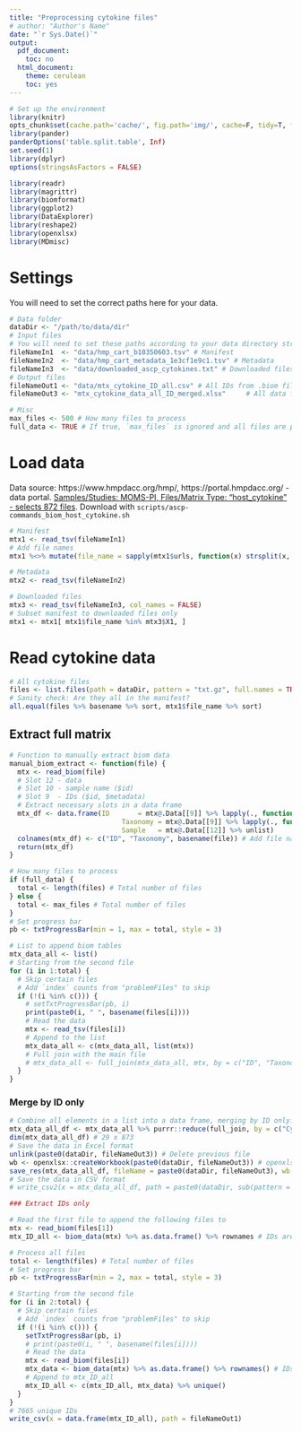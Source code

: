 ---
title: "Preprocessing cytokine files"
# author: "Author's Name"
date: "`r Sys.Date()`"
output:
  pdf_document:
    toc: no
  html_document:
    theme: cerulean
    toc: yes
---

```{r setup, echo=FALSE, message=FALSE, warning=FALSE}
# Set up the environment
library(knitr)
opts_chunk$set(cache.path='cache/', fig.path='img/', cache=F, tidy=T, fig.keep='high', echo=F, dpi=100, warnings=F, message=F, comment=NA, warning=F, results='as.is', fig.width = 10, fig.height = 6) #out.width=700, 
library(pander)
panderOptions('table.split.table', Inf)
set.seed(1)
library(dplyr)
options(stringsAsFactors = FALSE)
```

```{r}
library(readr)
library(magrittr)
library(biomformat)
library(ggplot2)
library(DataExplorer)
library(reshape2)
library(openxlsx)
library(MDmisc)
```

# Settings

You will need to set the correct paths here for your data.

```{r settings}
# Data folder
dataDir <- "/path/to/data/dir"
# Input files
# You will need to set these paths according to your data directory strucutre
fileNameIn1  <- "data/hmp_cart_b10350603.tsv" # Manifest
fileNameIn2  <- "data/hmp_cart_metadata_1e3cf1e9c1.tsv" # Metadata
fileNameIn3  <- "data/downloaded_ascp_cytokines.txt" # Downloaded files
# Output files
fileNameOut1 <- "data/mtx_cytokine_ID_all.csv" # All IDs from .biom files
fileNameOut3 <- "mtx_cytokine_data_all_ID_merged.xlsx"     # All data from .biom files, merged by ID

# Misc
max_files <- 500 # How many files to process
full_data <- TRUE # If true, `max_files` is ignored and all files are processed
```

# Load data

Data source: https://www.hmpdacc.org/hmp/, https://portal.hmpdacc.org/ - data portal. [Samples/Studies: MOMS-PI, Files/Matrix Type: "host_cytokine" - selects 872 files](https://portal.hmpdacc.org/search/f?filters=%7B%22op%22:%22and%22,%22content%22:%5B%7B%22op%22:%22in%22,%22content%22:%7B%22field%22:%22cases.study_name%22,%22value%22:%5B%22MOMS-PI%22%5D%7D%7D,%7B%22op%22:%22in%22,%22content%22:%7B%22field%22:%22files.file_matrix_type%22,%22value%22:%5B%22host_cytokine%22%5D%7D%7D%5D%7D&facetTab=files&pagination=%7B%22files%22:%7B%22from%22:0,%22size%22:20,%22sort%22:%22file_name.raw:asc%22%7D%7D). Download with `scripts/ascp-commands_biom_host_cytokine.sh`

```{r}
# Manifest
mtx1 <- read_tsv(fileNameIn1)
# Add file names
mtx1 %<>% mutate(file_name = sapply(mtx1$urls, function(x) strsplit(x, split = ",", fixed = TRUE)[[1]][1] %>% basename) %>% unname %>% paste0(., ".gz")) # gzipped files
```

```{r}
# Metadata
mtx2 <- read_tsv(fileNameIn2)
```

```{r}
# Downloaded files
mtx3 <- read_tsv(fileNameIn3, col_names = FALSE)
# Subset manifest to downloaded files only
mtx1 <- mtx1[ mtx1$file_name %in% mtx3$X1, ]
```


# Read cytokine data

```{r}
# All cytokine files
files <- list.files(path = dataDir, pattern = "txt.gz", full.names = TRUE)
# Sanity check: Are they all in the manifest?
all.equal(files %>% basename %>% sort, mtx1$file_name %>% sort)
```

## Extract full matrix

```{r}
# Function to manually extract biom data
manual_biom_extract <- function(file) {
  mtx <- read_biom(file)
  # Slot 12 - data
  # Slot 10 - sample name ($id)
  # Slot 9  - IDs ($id, $metadata)
  # Extract necessary slots in a data frame
  mtx_df <- data.frame(ID       = mtx@.Data[[9]] %>% lapply(., function(x) x$id) %>% unlist,
                            Taxonomy = mtx@.Data[[9]] %>% lapply(., function(x) x$metadata$taxonomy %>% paste(., collapse = "; ")) %>% unlist,
                            Sample   = mtx@.Data[[12]] %>% unlist)
  colnames(mtx_df) <- c("ID", "Taxonomy", basename(file)) # Add file name as a column name
  return(mtx_df)
}
```

```{r}
# How many files to process
if (full_data) {
  total <- length(files) # Total number of files
} else {
  total <- max_files # Total number of files
}
# Set progress bar
pb <- txtProgressBar(min = 1, max = total, style = 3)

# List to append biom tables
mtx_data_all <- list()
# Starting from the second file
for (i in 1:total) {
  # Skip certain files
  # Add `index` counts from "problemFiles" to skip
  if (!(i %in% c())) {
    # setTxtProgressBar(pb, i)
    print(paste0(i, " ", basename(files[i])))
    # Read the data
    mtx <- read_tsv(files[i])
    # Append to the list
    mtx_data_all <- c(mtx_data_all, list(mtx))
    # Full join with the main file
    # mtx_data_all <- full_join(mtx_data_all, mtx, by = c("ID", "Taxonomy"))
  }
}
```

### Merge by ID only

```{r}
# Combine all elements in a list into a data frame, merging by ID only. Time consuming, over 5 hours
mtx_data_all_df <- mtx_data_all %>% purrr::reduce(full_join, by = c("Cytokine"))
dim(mtx_data_all_df) # 29 x 873
# Save the data in Excel format
unlink(paste0(dataDir, fileNameOut3)) # Delete previous file
wb <- openxlsx::createWorkbook(paste0(dataDir, fileNameOut3)) # openxlsx::loadWorkbook(fileName) # Or, load existing
save_res(mtx_data_all_df, fileName = paste0(dataDir, fileNameOut3), wb = wb, sheetName = "Cytokine")
# Save the data in CSV format
# write_csv2(x = mtx_data_all_df, path = paste0(dataDir, sub(pattern = "xlsx", replacement = "csv", fileNameOut3)))
```



```{r eval=FALSE}
### Extract IDs only

# Read the first file to append the following files to
mtx <- read_biom(files[1])
mtx_ID_all <- biom_data(mtx) %>% as.data.frame() %>% rownames # IDs are in rownames

# Process all files
total <- length(files) # Total number of files
# Set progress bar
pb <- txtProgressBar(min = 2, max = total, style = 3)

# Starting from the second file
for (i in 2:total) {
  # Skip certain files
  # Add `index` counts from "problemFiles" to skip
  if (!(i %in% c())) {
    setTxtProgressBar(pb, i)
    # print(paste0(i, " ", basename(files[i])))
    # Read the data
    mtx <- read_biom(files[i])
    mtx_data <- biom_data(mtx) %>% as.data.frame() %>% rownames() # IDs are in rownames
    # Append to mtx_ID_all
    mtx_ID_all <- c(mtx_ID_all, mtx_data) %>% unique()
  }
}
# 7665 unique IDs
write_csv(x = data.frame(mtx_ID_all), path = fileNameOut1)
```
